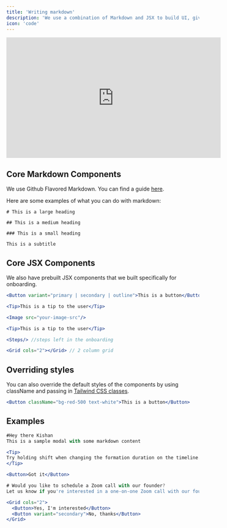 ```yaml
---
title: 'Writing markdown'
description: 'We use a combination of Markdown and JSX to build UI, giving you beautiful defaults, yet powerful customizability.'
icon: 'code'
---
```


<iframe
  width="560"
  height="315"
  src="https://www.youtube.com/embed/srcJk6bTfP4"
  title="YouTube video player"
  frameBorder="0"
  allow="accelerometer; autoplay; clipboard-write; encrypted-media; gyroscope; picture-in-picture"
  allowFullScreen
  style={{ width: '100%', borderRadius: '0.5rem' }}
></iframe>


## Core Markdown Components

We use Github Flavored Markdown. You can find a guide [here](https://guides.github.com/features/mastering-markdown/).

Here are some examples of what you can do with markdown:

```mdx
# This is a large heading
```

```mdx
## This is a medium heading
```

```mdx
### This is a small heading
```

```mdx
This is a subtitle
```

## Core JSX Components
We also have prebuilt JSX components that we built specifically for onboarding.


```jsx
<Button variant="primary | secondary | outline">This is a button</Button>
```

```jsx
<Tip>This is a tip to the user</Tip>
```

```jsx
<Image src="your-image-src"/>
```


```jsx
<Tip>This is a tip to the user</Tip>
```


```jsx
<Steps/> //steps left in the onboarding
```

```jsx
<Grid cols="2"></Grid> // 2 column grid
```

## Overriding styles

You can also override the default styles of the components by using className and passing in [Tailwind CSS classes](https://tailwindcss.com/docs).
```jsx
<Button className="bg-red-500 text-white">This is a button</Button>
```


## Examples

```jsx
#Hey there Kishan
This is a sample modal with some markdown content

<Tip>
Try holding shift when changing the formation duration on the timeline. 
</Tip>

<Button>Got it</Button>
```


```jsx
# Would you like to schedule a Zoom call with our founder?
Let us know if you're interested in a one-on-one Zoom call with our founder. Your feedback is valuable to us!

<Grid cols="2">
  <Button>Yes, I'm interested</Button>
  <Button variant="secondary">No, thanks</Button>
</Grid>
```



